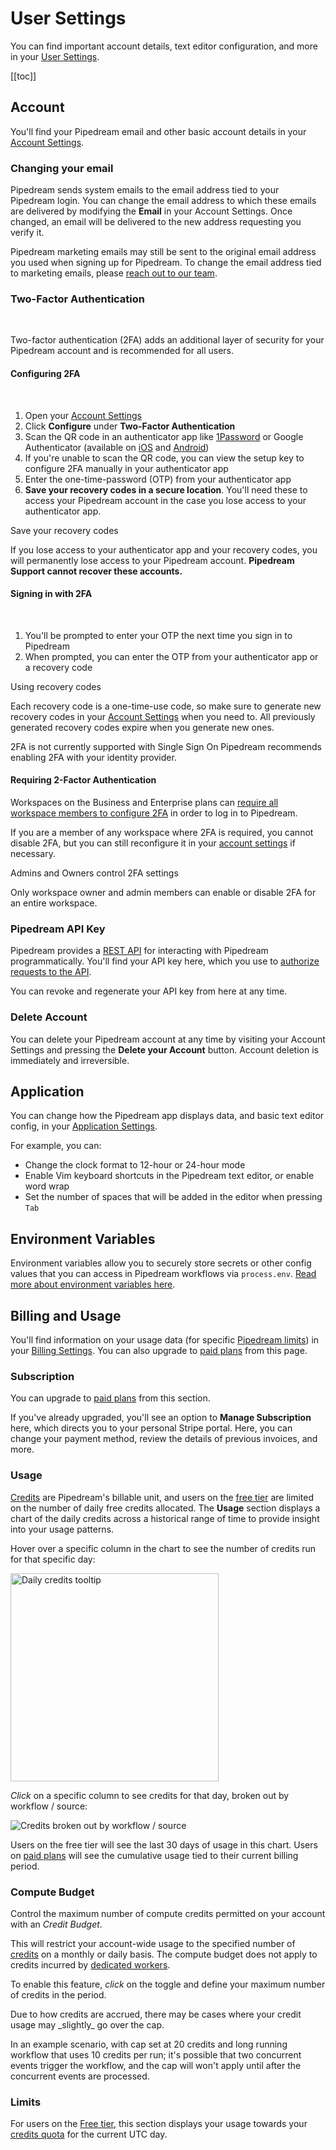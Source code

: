 
# User Settings

You can find important account details, text editor configuration, and more in your [User Settings](https://pipedream.com/user).

[[toc]]

## Account

You'll find your Pipedream email and other basic account details in your [Account Settings](https://pipedream.com/user).

### Changing your email

Pipedream sends system emails to the email address tied to your Pipedream login. You can change the email address to which these emails are delivered by modifying the **Email** in your Account Settings. Once changed, an email will be delivered to the new address requesting you verify it.

Pipedream marketing emails may still be sent to the original email address you used when signing up for Pipedream. To change the email address tied to marketing emails, please [reach out to our team](https://pipedream.com/support).


### Two-Factor Authentication

<br/>

<VideoPlayer src="https://www.youtube.com/embed/M2_JrDh6cVI?si=1Yee9XJ10PhzoMmJ" title="Two Factor Authenitcation" />

Two-factor authentication (2FA) adds an additional layer of security for your Pipedream account and is recommended for all users.

#### Configuring 2FA
<br>

1. Open your [Account Settings](https://pipedream.com/user)
2. Click **Configure** under **Two-Factor Authentication**
3. Scan the QR code in an authenticator app like [1Password](https://1password.com/) or Google Authenticator (available on [iOS](https://apps.apple.com/us/app/google-authenticator/id388497605) and [Android](https://play.google.com/store/apps/details?id=com.google.android.apps.authenticator2&hl=en_US&gl=US))
4. If you're unable to scan the QR code, you can view the setup key to configure 2FA manually in your authenticator app
5. Enter the one-time-password (OTP) from your authenticator app
6. **Save your recovery codes in a secure location**. You'll need these to access your Pipedream account in the case you lose access to your authenticator app.

<Callout type="error" emoji="🚫">
Save your recovery codes

If you lose access to your authenticator app and your recovery codes, you will permanently lose access to your Pipedream account. **Pipedream Support cannot recover these accounts.**
</Callout>

#### Signing in with 2FA

<br>

1. You'll be prompted to enter your OTP the next time you sign in to Pipedream
2. When prompted, you can enter the OTP from your authenticator app or a recovery code

<Callout type="info" emoji="ℹ️">
Using recovery codes

Each recovery code is a one-time-use code, so make sure to generate new recovery codes in your [Account Settings](https://pipedream.com/user) when you need to. All previously generated recovery codes expire when you generate new ones.
</Callout>

<Callout type="warning" emoji="⚠">
2FA is not currently supported with Single Sign On
Pipedream recommends enabling 2FA with your identity provider.
</Callout>

#### Requiring 2-Factor Authentication
Workspaces on the Business and Enterprise plans can [require all workspace members to configure 2FA](/workspaces/#requiring-two-factor-authentication) in order to log in to Pipedream. 

If you are a member of any workspace where 2FA is required, you cannot disable 2FA, but you can still reconfigure it in your [account settings](https://pipedream.com/account/) if necessary.

<Callout type="info" emoji="ℹ️">
Admins and Owners control 2FA settings

Only workspace owner and admin members can enable or disable 2FA for an entire workspace.
</Callout>
### Pipedream API Key

Pipedream provides a [REST API](/api/) for interacting with Pipedream programmatically. You'll find your API key here, which you use to [authorize requests to the API](/api/auth/).

You can revoke and regenerate your API key from here at any time.

### Delete Account

You can delete your Pipedream account at any time by visiting your Account Settings and pressing the **Delete your Account** button. Account deletion is immediately and irreversible.

## Application

You can change how the Pipedream app displays data, and basic text editor config, in your [Application Settings](https://pipedream.com/settings/app).

For example, you can:

- Change the clock format to 12-hour or 24-hour mode
- Enable Vim keyboard shortcuts in the Pipedream text editor, or enable word wrap
- Set the number of spaces that will be added in the editor when pressing `Tab`

## Environment Variables

Environment variables allow you to securely store secrets or other config values that you can access in Pipedream workflows via `process.env`. [Read more about environment variables here](/environment-variables/).

## Billing and Usage

You'll find information on your usage data (for specific [Pipedream limits](/limits/)) in your [Billing Settings](https://pipedream.com/settings/billing). You can also upgrade to [paid plans](https://pipedream.com/pricing) from this page.

### Subscription

You can upgrade to [paid plans](https://pipedream.com/pricing) from this section.

If you've already upgraded, you'll see an option to **Manage Subscription** here, which directs you to your personal Stripe portal. Here, you can change your payment method, review the details of previous invoices, and more.

### Usage

[Credits](/pricing/#credits) are Pipedream's billable unit, and users on the [free tier](/pricing/#free-tier) are limited on the number of daily free credits allocated. The **Usage** section displays a chart of the daily credits across a historical range of time to provide insight into your usage patterns.

Hover over a specific column in the chart to see the number of credits run for that specific day:

<div>
<img width="333" alt="Daily credits tooltip" src="./images/daily-invocations-tooltip.png">
</div>

_Click_ on a specific column to see credits for that day, broken out by workflow / source:

<div>
<img alt="Credits broken out by workflow / source" src="./images/usage-by-resource.png">
</div>

Users on the free tier will see the last 30 days of usage in this chart. Users on [paid plans](https://pipedream.com/pricing) will see the cumulative usage tied to their current billing period.

### Compute Budget

Control the maximum number of compute credits permitted on your account with an _Credit Budget_.

This will restrict your account-wide usage to the specified number of [credits](/pricing/#credits) on a monthly or daily basis. The compute budget does not apply to credits incurred by [dedicated workers](/workflows/settings/#eliminate-cold-starts).

To enable this feature, _click_ on the toggle and define your maximum number of credits in the period.

<Callout type="info" emoji="ℹ️">
Due to how credits are accrued, there may be cases where your credit usage may _slightly_ go over the cap.

In an example scenario, with cap set at 20 credits and long running workflow that uses 10 credits per run; it's possible that two concurrent events trigger the workflow, and the cap will won't apply until after the concurrent events are processed.
</Callout>

### Limits

For users on the [Free tier](/pricing/#free-tier), this section displays your usage towards your [credits quota](/limits/#daily-credits-limit) for the current UTC day.

<Footer />
